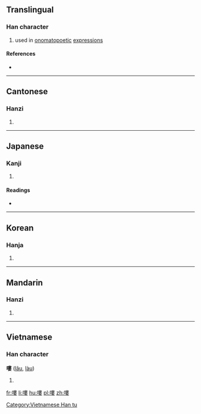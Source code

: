 {{also|喽}}
==Translingual==

===Han character===
{{Han char|rn=30|rad=口|as=11|sn=14|four=6504<sub>4</sub>|canj=口中中女 (RLLV)|ids=⿰[[口]][[婁]]}}

# used in [[onomatopoetic]] [[expression]]s

====References====
* {{Han ref|kx=0205.140|dkj=04183|dj=0428.080|hdz=10676.060|uh=560D|ud=22029|bh=B9C6|bd=47558}}

----

==Cantonese==

===Hanzi===
{{yue-hanzi|jyut=|y=lau1, lau4|sim=喽}}

# {{defn|lang=yue|sort=口11}}

----

==Japanese==

===Kanji===
{{ja-kanji|grade=|rs=口11}}

# {{defn|lang=ja|sort=口11}}

====Readings====
* {{ja-readings|on=[[ろう]] (rō), [[る]] (ru)|kun=[[うるさいさあま]] (urusaisaama), [[みだれる]] (midareru)}}

----

==Korean==

===Hanja===
{{ko-hanja|hangeul=루|rv=ru|mr=ru}}

# {{defn|lang=ko|sort=口11}}

----

==Mandarin==

===Hanzi===
{{cmn-hanzi|sim=喽|pin=[[lóu]] ([[lou2]]), [[lou]] ([[lou5]])|wg=lou<sup>2</sup>, lou<sup>5</sup>}}

# {{defn|lang=cmn|sort=口11}}

----

==Vietnamese==

===Han character===
'''嘍''' ([[lâu]], [[làu]])

# {{defn|lang=vi}}

[[Category:Vietnamese Han tu]]

[[fr:嘍]]
[[li:嘍]]
[[hu:嘍]]
[[pl:嘍]]
[[zh:嘍]]